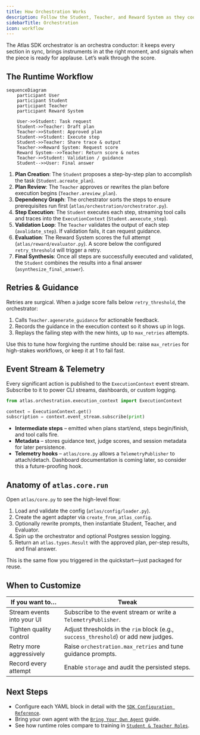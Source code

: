```yaml
---
title: How Orchestration Works
description: Follow the Student, Teacher, and Reward System as they coordinate an Atlas SDK run from plan to final answer.
sidebarTitle: Orchestration
icon: workflow
---
```


The Atlas SDK orchestrator is an orchestra conductor: it keeps every section in sync, brings instruments in at the right moment, and signals when the piece is ready for applause. Let’s walk through the score.

## The Runtime Workflow

```mermaid
sequenceDiagram
    participant User
    participant Student
    participant Teacher
    participant Reward System

    User->>Student: Task request
    Student->>Teacher: Draft plan
    Teacher->>Student: Approved plan
    Student->>Student: Execute step
    Student->>Teacher: Share trace & output
    Teacher->>Reward System: Request score
    Reward System-->>Teacher: Return score & notes
    Teacher->>Student: Validation / guidance
    Student-->>User: Final answer
```

1. **Plan Creation**: The `Student` proposes a step-by-step plan to accomplish the task (`Student.acreate_plan`).
2. **Plan Review**: The `Teacher` approves or rewrites the plan before execution begins (`Teacher.areview_plan`).
3. **Dependency Graph**: The orchestrator sorts the steps to ensure prerequisites run first (`atlas/orchestration/orchestrator.py`).
4. **Step Execution**: The `Student` executes each step, streaming tool calls and traces into the `ExecutionContext` (`Student.aexecute_step`).
5. **Validation Loop**: The `Teacher` validates the output of each step (`avalidate_step`). If validation fails, it can request guidance.
6. **Evaluation**: The Reward System scores the full attempt (`atlas/reward/evaluator.py`). A score below the configured `retry_threshold` will trigger a retry.
7. **Final Synthesis**: Once all steps are successfully executed and validated, the `Student` combines the results into a final answer (`asynthesize_final_answer`).

## Retries & Guidance

Retries are surgical. When a judge score falls below `retry_threshold`, the orchestrator:

1. Calls `Teacher.agenerate_guidance` for actionable feedback.
2. Records the guidance in the execution context so it shows up in logs.
3. Replays the failing step with the new hints, up to `max_retries` attempts.

Use this to tune how forgiving the runtime should be: raise `max_retries` for high-stakes workflows, or keep it at 1 to fail fast.

## Event Stream & Telemetry

Every significant action is published to the `ExecutionContext` event stream. Subscribe to it to power CLI streams, dashboards, or custom logging.

```python
from atlas.orchestration.execution_context import ExecutionContext

context = ExecutionContext.get()
subscription = context.event_stream.subscribe(print)
```

- **Intermediate steps** – emitted when plans start/end, steps begin/finish, and tool calls fire.
- **Metadata** – stores guidance text, judge scores, and session metadata for later persistence.
- **Telemetry hooks** – `atlas/core.py` allows a `TelemetryPublisher` to attach/detach. Dashboard documentation is coming later, so consider this a future-proofing hook.

## Anatomy of `atlas.core.run`

Open `atlas/core.py` to see the high-level flow:

1. Load and validate the config (`atlas/config/loader.py`).
2. Create the agent adapter via `create_from_atlas_config`.
3. Optionally rewrite prompts, then instantiate Student, Teacher, and Evaluator.
4. Spin up the orchestrator and optional Postgres session logging.
5. Return an `atlas.types.Result` with the approved plan, per-step results, and final answer.

This is the same flow you triggered in the quickstart—just packaged for reuse.

## When to Customize

| If you want to… | Tweak |
|-----------------|-------|
| Stream events into your UI | Subscribe to the event stream or write a `TelemetryPublisher`. |
| Tighten quality control | Adjust thresholds in the `rim` block (e.g., `success_threshold`) or add new judges. |
| Retry more aggressively | Raise `orchestration.max_retries` and tune guidance prompts. |
| Record every attempt | Enable `storage` and audit the persisted steps. |

## Next Steps

- Configure each YAML block in detail with the [`SDK Configuration Reference`](/sdk/configuration).
- Bring your own agent with the [`Bring Your Own Agent`](/sdk/adapters) guide.
- See how runtime roles compare to training in [`Student & Teacher Roles`](/sdk/student-teacher-roles).

